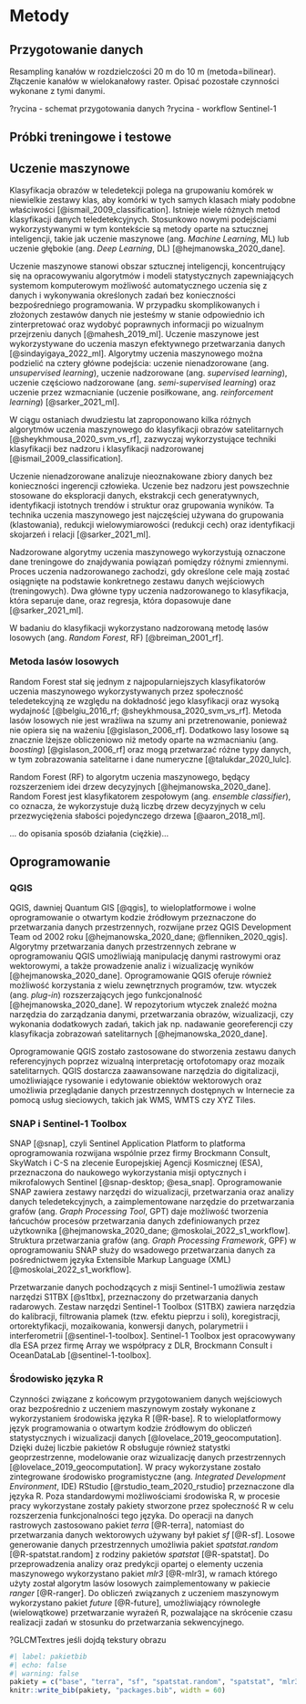 # Metody {#sec-metody}

## Przygotowanie danych {#sec-processing}

Resampling kanałów w rozdzielczości 20 m do 10 m (metoda=bilinear).
Złączenie kanałów w wielokanałowy raster.
Opisać pozostałe czynności wykonane z tymi danymi.

?rycina - schemat przygotowania danych
?rycina - workflow Sentinel-1

## Próbki treningowe i testowe {#sec-samples-methods}

## Uczenie maszynowe {#sec-machine-learning}

Klasyfikacja obrazów w teledetekcji polega na grupowaniu komórek w niewielkie zestawy klas, aby komórki w tych samych klasach miały podobne właściwości [@ismail_2009_classification].
Istnieje wiele różnych metod klasyfikacji danych teledetekcyjnych.
Stosunkowo nowymi podejściami wykorzystywanymi w tym kontekście są metody oparte na sztucznej inteligencji, takie jak uczenie maszynowe (ang. *Machine Learning*, ML) lub uczenie głębokie (ang. *Deep Learning*, DL) [@hejmanowska_2020_dane].

Uczenie maszynowe stanowi obszar sztucznej inteligencji, koncentrujący się na opracowywaniu algorytmów i modeli statystycznych zapewniających systemom komputerowym możliwość automatycznego uczenia się z danych i wykonywania określonych zadań bez konieczności bezpośredniego programowania. 
W przypadku skomplikowanych i złożonych zestawów danych nie jesteśmy w stanie odpowiednio ich zinterpretować oraz wydobyć poprawnych informacji po wizualnym przejrzeniu danych [@mahesh_2019_ml].
Uczenie maszynowe jest wykorzystywane do uczenia maszyn efektywnego przetwarzania danych [@sindayigaya_2022_ml].
Algorytmy uczenia maszynowego można podzielić na cztery główne podejścia: uczenie nienadzorowane (ang. *unsupervised learning*), uczenie nadzorowane (ang. *supervised learning*), uczenie częściowo nadzorowane (ang. *semi-supervised learning*) oraz uczenie przez wzmacnianie (uczenie posiłkowane, ang. *reinforcement learning*) [@sarker_2021_ml].

W ciągu ostaniach dwudziestu lat zaproponowano kilka różnych algorytmów uczenia maszynowego do klasyfikacji obrazów satelitarnych [@sheykhmousa_2020_svm_vs_rf], zazwyczaj wykorzystujące techniki klasyfikacji bez nadzoru i klasyfikacji nadzorowanej [@ismail_2009_classification].

Uczenie nienadzorowane analizuje nieoznakowane zbiory danych bez konieczności ingerencji człowieka. 
Uczenie bez nadzoru jest powszechnie stosowane do eksploracji danych, ekstrakcji cech generatywnych, identyfikacji istotnych trendów i struktur oraz grupowania wyników.
Ta technika uczenia maszynowego jest najczęściej używana do grupowania (klastowania), redukcji wielowymiarowości (redukcji cech) oraz identyfikacji skojarzeń i relacji [@sarker_2021_ml].

Nadzorowane algorytmy uczenia maszynowego wykorzystują oznaczone dane treningowe do znajdywania powiązań pomiędzy różnymi zmiennymi.
Proces uczenia nadzorowanego zachodzi, gdy określone cele mają zostać osiągnięte na podstawie konkretnego zestawu danych wejściowych (treningowych). Dwa główne typy uczenia nadzorowanego to klasyfikacja, która separuje dane, oraz regresja, która dopasowuje dane [@sarker_2021_ml]. 

W badaniu do klasyfikacji wykorzystano nadzorowaną metodę lasów losowych (ang. *Random Forest*, RF) [@breiman_2001_rf].

### Metoda lasów losowych {#sec-random-forest}

Random Forest stał się jednym z najpopularniejszych klasyfikatorów uczenia maszynowego wykorzystywanych przez społeczność teledetekcyjną ze względu na dokładność jego klasyfikacji oraz wysoką wydajność [@belgiu_2016_rf; @sheykhmousa_2020_svm_vs_rf].
Metoda lasów losowych nie jest wrażliwa na szumy ani przetrenowanie, ponieważ nie opiera się na ważeniu [@gislason_2006_rf].
Dodatkowo lasy losowe są znacznie lżejsze obliczeniowo niż metody oparte na wzmacnianiu (ang. *boosting*) [@gislason_2006_rf] oraz mogą przetwarzać różne typy danych, w tym zobrazowania satelitarne i dane numeryczne [@talukdar_2020_lulc].

Random Forest (RF) to algorytm uczenia maszynowego, będący rozszerzeniem idei drzew decyzyjnych [@hejmanowska_2020_dane].
Random Forest jest klasyfikatorem zespołowym (ang. *ensemble classifier*), co oznacza, że wykorzystuje dużą liczbę drzew decyzyjnych w celu przezwyciężenia słabości pojedynczego drzewa [@aaron_2018_ml].

... do opisania sposób działania (ciężkie)...

## Oprogramowanie

### QGIS

QGIS, dawniej Quantum GIS [@qgis], to wieloplatformowe i wolne oprogramowanie o otwartym kodzie źródłowym przeznaczone do przetwarzania danych przestrzennych, rozwijane przez QGIS Development Team od 2002 roku [@hejmanowska_2020_dane; @flenniken_2020_qgis].
Algorytmy przetwarzania danych przestrzennych zebrane w oprogramowaniu QGIS umożliwiają manipulację danymi rastrowymi oraz wektorowymi, a także prowadzenie analiz i wizualizację wyników [@hejmanowska_2020_dane].
Oprogramowanie QGIS oferuje również możliwość korzystania z wielu zewnętrznych programów, tzw. wtyczek (ang. *plug-in*) rozszerzających jego funkcjonalność [@hejmanowska_2020_dane]. 
W repozytorium wtyczek znaleźć można narzędzia do zarządzania danymi, przetwarzania obrazów, wizualizacji, czy wykonania dodatkowych zadań, takich jak np. nadawanie georeferencji czy klasyfikacja zobrazowań satelitarnych [@hejmanowska_2020_dane].

Oprogramowanie QGIS zostało zastosowane do stworzenia zestawu danych referencyjnych poprzez wizualną interpretację ortofotomapy oraz mozaik satelitarnych.
QGIS dostarcza zaawansowane narzędzia do digitalizacji, umożliwiające rysowanie i edytowanie obiektów wektorowych oraz umożliwia przeglądanie danych przestrzennych dostępnych w Internecie za pomocą usług sieciowych, takich jak WMS, WMTS czy XYZ Tiles.

### SNAP i Sentinel-1 Toolbox

SNAP [@snap], czyli Sentinel Application Platform to platforma oprogramowania rozwijana wspólnie przez firmy Brockmann Consult, SkyWatch i C-S na zlecenie Europejskiej Agencji Kosmicznej (ESA), przeznaczona do naukowego wykorzystania misji optycznych i mikrofalowych Sentinel [@snap-desktop; @esa_snap].
Oprogramowanie SNAP zawiera zestawy narzędzi do wizualizacji, przetwarzania oraz analizy danych teledetekcyjnych, a zaimplementowane narzędzie do przetwarzania grafów (ang. *Graph Processing Tool*, GPT) daje możliwość tworzenia łańcuchów procesów przetwarzania danych zdefiniowanych przez użytkownika [@hejmanowska_2020_dane; @moskolai_2022_s1_workflow].
Struktura przetwarzania grafów (ang. *Graph Processing Framework*,  GPF) w oprogramowaniu SNAP służy do wsadowego przetwarzania danych za pośrednictwem języka Extensible Markup Language (XML) [@moskolai_2022_s1_workflow].

Przetwarzanie danych pochodzących z misji Sentinel-1 umożliwia zestaw narzędzi S1TBX [@s1tbx], przeznaczony do przetwarzania danych radarowych.
Zestaw narzędzi Sentinel-1 Toolbox (S1TBX) zawiera narzędzia do kalibracji, filtrowania plamek (tzw. efektu pieprzu i soli), koregistracji, ortorektyfikacji, mozaikowania, konwersji danych, polarymetrii i interferometrii [@sentinel-1-toolbox].
Sentinel-1 Toolbox jest opracowywany dla ESA przez firmę Array we współpracy z DLR, Brockmann Consult i OceanDataLab [@sentinel-1-toolbox].

### Środowisko języka R

Czynności związane z końcowym przygotowaniem danych wejściowych oraz bezpośrednio z uczeniem maszynowym zostały wykonane z wykorzystaniem środowiska języka R [@R-base].
R to wieloplatformowy język programowania o otwartym kodzie źródłowym do obliczeń statystycznych i wizualizacji danych [@lovelace_2019_geocomputation].
Dzięki dużej liczbie pakietów R obsługuje również statystki geoprzestrzenne, modelowanie oraz wizualizację danych przestrzennych [@lovelace_2019_geocomputation].
W pracy wykorzystane zostało zintegrowane środowisko programistyczne (ang. *Integrated Development Environment*, IDE) RStudio [@rstudio_team_2020_rstudio] przeznaczone dla języka R.
Poza standardowymi możliwościami środowiska R, w procesie pracy wykorzystane zostały pakiety stworzone przez społeczność R w celu rozszerzenia funkcjonalności tego języka.
Do operacji na danych rastrowych zastosowano pakiet *terra* [@R-terra], natomiast do przetwarzania danych wektorowych używany był pakiet *sf* [@R-sf].
Losowe generowanie danych przestrzennych umożliwia pakiet *spatstat.random* [@R-spatstat.random] z rodziny pakietów *spatstat* [@R-spatstat].
Do przeprowadzenia analizy oraz predykcji opartej o elementy uczenia maszynowego wykorzystano pakiet *mlr3* [@R-mlr3], w ramach którego użyty został algorytm lasów losowych zaimplementowany w pakiecie *ranger* [@R-ranger].
Do obliczeń związanych z uczeniem maszynowym wykorzystano pakiet *future* [@R-future], umożliwiający równoległe (wielowątkowe) przetwarzanie wyrażeń R, pozwalające na skrócenie czasu realizacji zadań w stosunku do przetwarzania sekwencyjnego.

?GLCMTextres jeśli dojdą tekstury obrazu

```r
#| label: pakietbib
#| echo: false
#| warning: false
pakiety = c("base", "terra", "sf", "spatstat.random", "spatstat", "mlr3", "ranger", "future")
knitr::write_bib(pakiety, "packages.bib", width = 60)
```
